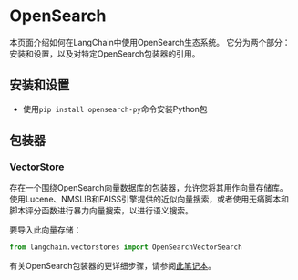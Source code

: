 # OpenSearch

本页面介绍如何在LangChain中使用OpenSearch生态系统。
它分为两个部分：安装和设置，以及对特定OpenSearch包装器的引用。

## 安装和设置
- 使用`pip install opensearch-py`命令安装Python包

## 包装器

### VectorStore

存在一个围绕OpenSearch向量数据库的包装器，允许您将其用作向量存储库。 
使用Lucene、NMSLIB和FAISS引擎提供的近似向量搜索，或者使用无痛脚本和脚本评分函数进行暴力向量搜索，以进行语义搜索。

要导入此向量存储：
```python
from langchain.vectorstores import OpenSearchVectorSearch
```

有关OpenSearch包装器的更详细步骤，请参阅[此笔记本](/docs/modules/data_connection/vectorstores/integrations/opensearch.html)。
